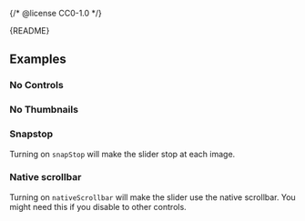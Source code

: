 {/* @license CC0-1.0 */}


<Meta of={ImageSliderStories} />

<Markdown>{README}</Markdown>

<Primary />

<Controls />

## Examples

### No Controls

<Canvas of={ImageSliderStories.NoControls} />

### No Thumbnails

<Canvas of={ImageSliderStories.NoThumbnails} />

### Snapstop

Turning on `snapStop` will make the slider stop at each image.

<Canvas of={ImageSliderStories.Snapstop} />

### Native scrollbar

Turning on `nativeScrollbar` will make the slider use the native scrollbar. You might need this if you disable to other controls.

<Canvas of={ImageSliderStories.NativeScrollbar} />
